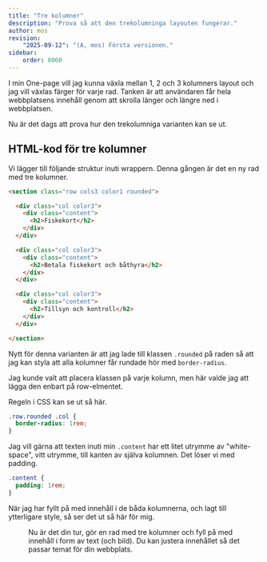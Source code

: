 ```yaml
---
title: "Tre kolumner" 
description: "Prova så att den trekolumninga layouten fungerar."
author: mos
revision:
    "2025-09-12": "(A, mos) Första versionen."
sidebar:
    order: 0060
---
```





I min One-page vill jag kunna växla mellan 1, 2 och 3 kolumners layout och jag vill växlas färger för varje rad. Tanken är att användaren får hela webbplatsens innehåll genom att skrolla länger och längre ned i webbplatsen.

Nu är det dags att prova hur den trekolumniga varianten kan se ut.



## HTML-kod för tre kolumner

Vi lägger till följande struktur inuti wrappern. Denna gången är det en ny rad med tre kolumner.

```html title="HTML-kod för en rad med tre kolumner"
<section class="row cols3 color1 rounded">

  <div class="col color3">
    <div class="content">
      <h2>Fiskekort</h2>
    </div>
  </div>

  <div class="col color3">
    <div class="content">
      <h2>Betala fiskekort och båthyra</h2>
    </div>
  </div>

  <div class="col color3">
    <div class="content">
      <h2>Tillsyn och kontroll</h2>
    </div>
  </div>

</section>
```

Nytt för denna varianten är att jag lade till klassen `.rounded` på raden så att jag kan styla att alla kolumner får rundade hör med `border-radius`.

Jag kunde valt att placera klassen på varje kolumn, men här valde jag att lägga den enbart på row-elmentet.

Regeln i CSS kan se ut så här.

```css title="Runda hörn på kolumnerna"
.row.rounded .col {
  border-radius: 1rem;
}
```

Jag vill gärna att texten inuti min `.content` har ett litet utrymme av "white-space", vitt utrymme, till kanten av själva kolumnen. Det löser vi med padding.

```css title="Lägg padding på .content"
.content {
  padding: 1rem;
}
```

När jag har fyllt på med innehåll i de båda kolumnerna, och lagt till ytterligare style, så ser det ut så här för mig.


<Figure 
    src={onepage5}
    caption="En rad med tre kolumner som innehåller text."
/>

Nu är det din tur, gör en rad med tre kolumner och fyll på med innehåll i form av text (och bild). Du kan justera innehållet så det passar temat för din webbplats.

